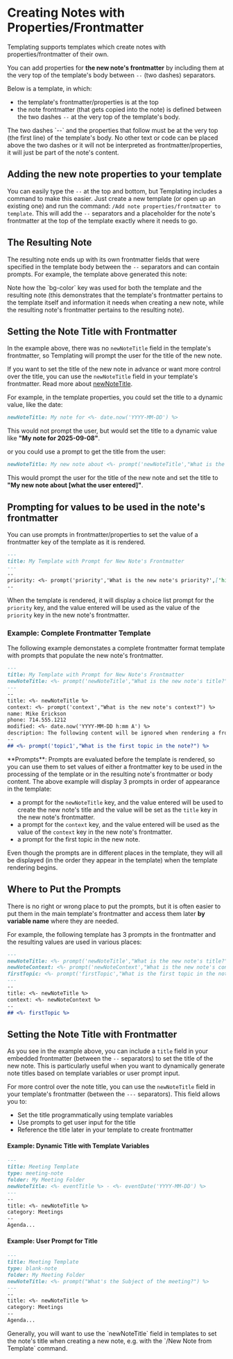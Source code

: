 
# Creating Notes with Properties/Frontmatter

Templating supports templates which create notes with properties/frontmatter of their own. 

You can add properties for **the new note's frontmatter** by including them at the very top of the template's body between `--` (two dashes) separators.

Below is a template, in which:
- the template's frontmatter/properties is at the top
- the note frontmatter (that gets copied into the note) is defined between the two dashes `--` at the very top of the template's body.

<DynamicImage src="template-note-with-frontmatter.png" alt="Note Frontmatter Example" width="70%" />

<Callout type="info">
The two dashes `--` and the properties that follow must be at the very top (the first line) of the template's body. No other text or code can be placed above the two dashes or it will not be interpreted as frontmatter/properties, it will just be part of the note's content.
</Callout>

## Adding the new note properties to your template

You can easily type the `--` at the top and bottom, but Templating includes a command to make this easier.
Just create a new template (or open up an existing one) and run the command: `/Add note properties/frontmatter to template`. This will add the `--` separators and a placeholder for the note's frontmatter at the top of the template exactly where it needs to go.

## The Resulting Note

The resulting note ends up with its own frontmatter fields that were specified in the template body between the `--` separators and can contain prompts. For example, the template above generated this note:

<DynamicImage src="resulting-template.png" alt="Resulting Note Example" width="70%" />

<Callout type="info">
Note how the `bg-color` key was used for both the template and the resulting note (this demonstrates that the template's frontmatter pertains to the template itself and information it needs when creating a new note, while the resulting note's frontmatter pertains to the resulting note). 
</Callout>

## Setting the Note Title with Frontmatter

In the example above, there was no `newNoteTitle` field in the template's frontmatter, so Templating will prompt the user for the title of the new note.

If you want to set the title of the new note in advance or want more control over the title, you can use the `newNoteTitle` field in your template's frontmatter. Read more about  <a href="/core-features/templating-commands#new-note-title">newNoteTitle</a>.

For example, in the template properties, you could set the title to a dynamic value, like the date:

```markdown
newNoteTitle: My note for <%- date.now('YYYY-MM-DD') %>
```

This would not prompt the user, but would set the title to a dynamic value like **"My note for 2025-09-08"**.

or you could use a prompt to get the title from the user:

```markdown
newNoteTitle: My new note about <%- prompt('newNoteTitle',"What is the new note's title?") %>
```

This would prompt the user for the title of the new note and set the title to **"My new note about [what the user entered]"**.

## Prompting for values to be used in the note's frontmatter

You can use prompts in frontmatter/properties to set the value of a frontmatter key of the template as it is rendered.

```markdown
---
title: My Template with Prompt for New Note's Frontmatter
---
--
priority: <%- prompt('priority','What is the new note's priority?',['high','medium','low']) %>
--
```

When the template is rendered, it will display a choice list prompt for the `priority` key, and the value entered will be used as the value of the `priority` key in the new note's frontmatter.


### Example: Complete Frontmatter Template

The following example demonstates a complete frontmatter format template with prompts that populate the new note's frontmatter.

```markdown
---
title: My Template with Prompt for New Note's Frontmatter
newNoteTitle: <%- prompt('newNoteTitle',"What is the new note's title?") %>
---
--
title: <%- newNoteTitle %>
context: <%- prompt('context',"What is the new note's context?") %>
name: Mike Erickson
phone: 714.555.1212
modified: <%- date.now('YYYY-MM-DD h:mm A') %>
description: The following content will be ignored when rendering a frontmatter template and cannot contain any carriage returns (this note is auto wrapped)
--
## <%- prompt('topic1',"What is the first topic in the note?") %>
```

<Callout type="info">
**Prompts**: Prompts are evaluated before the template is rendered, so you can use them to set values of either a frontmatter key to be used in the processing of the template or in the resulting note's frontmatter or body content.
The above example will display 3 prompts in order of appearance in the template:

- a prompt for the `newNoteTitle` key, and the value entered will be used to create the new note's title and the value will be set as the `title` key in the new note's frontmatter. 
- a prompt for the `context` key, and the value entered will be used as the value of the `context` key in the new note's frontmatter. 
- a prompt for the first topic in the new note.

Even though the prompts are in different places in the template, they will all be displayed (in the order they appear in the template) when the template rendering begins. 

</Callout>

## Where to Put the Prompts

There is no right or wrong place to put the prompts, but it is often easier to put them in the main template's frontmatter and access them later **by variable name** where they are needed.

For example, the following template has 3 prompts in the frontmatter and the resulting values are used in various places:

```markdown
---
newNoteTitle: <%- prompt('newNoteTitle',"What is the new note's title?") %>
newNoteContext: <%- prompt('newNoteContext',"What is the new note's context?") %>
firstTopic: <%- prompt('firstTopic',"What is the first topic in the note?") %>
---
--
title: <%- newNoteTitle %>
context: <%- newNoteContext %>
--
## <%- firstTopic %>
```

## Setting the Note Title with Frontmatter

As you see in the example above, you can include a `title` field in your embedded frontmatter (between the `--` separators) to set the title of the new note. This is particularly useful when you want to dynamically generate note titles based on template variables or user prompt input.

For more control over the note title, you can use the `newNoteTitle` field in your template's frontmatter (between the `---` separators). This field allows you to:

- Set the title programmatically using template variables
- Use prompts to get user input for the title
- Reference the title later in your template to create frontmatter

#### Example: Dynamic Title with Template Variables

```markdown
---
title: Meeting Template
type: meeting-note
folder: My Meeting Folder
newNoteTitle: <%- eventTitle %> - <%- eventDate('YYYY-MM-DD') %>
---
--
title: <%- newNoteTitle %>
category: Meetings
--
Agenda...
```

#### Example: User Prompt for Title

```markdown
---
title: Meeting Template
type: blank-note
folder: My Meeting Folder
newNoteTitle: <%- prompt("What's the Subject of the meeting?") %>
---
--
title: <%- newNoteTitle %>
category: Meetings
--
Agenda...
```

<Callout type="tip">
Generally, you will want to use the `newNoteTitle` field in templates to set the note's title when creating a new note, e.g. with the `/New Note from Template` command.
</Callout>
